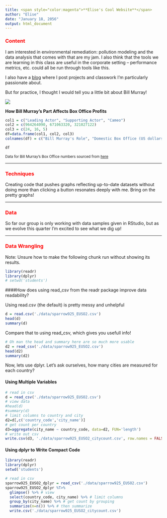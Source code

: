 ```yaml
---
title: <span style="color:magenta">**Elise's Cool Website**</span>
author: "Elise"
date: "January 18, 2056"
output: html_document
---
```


### <span style="color:red">**Content**</span>
        
I am interested in environmental remediation: pollution modeling and the data analysis that comes with that are my jam. I also think that the tools we are learning in this class are useful in the corporate setting -- performance metrics, etc. could all be run through tools like this.

I also have a [blog](www.elisewall.com) where I post projects and classwork I'm particularly passionate about.

But for practice, I thought I would tell you a little bit about Bill Murray!

![](images/sparrow925_groundhogday.gif)

**How Bill Murray's Part Affects Box Office Profits**

```r
col1 = c("Leading Actor", "Supporting Actor", "Cameo")
col2 = c(964264090, 671063320, 321027122)
col3 = c(24, 16, 5)
df=data.frame(col1, col2, col3)
colnames(df) = c("Bill Murray's Role", "Domestic Box Office (US dollars)", "Number of Movies")

df

```

<small>Data for Bill Murray's Box Office numbers sourced from [here](http://www.the-numbers.com/person/103790401-Bill-Murray#tab=summary)</small>

***

### <span style="color:red">**Techniques**</span>
        
Creating code that pushes graphs reflecting up-to-date datasets without doing more than clicking a button resonates deeply with me. Bring on the pretty graphs!

***
        
### <span style="color:red">**Data**</span>
        
So far our group is only working with data samples given in RStudio, but as we evolve this quarter I'm excited to see what we dig up!

***
### <span style="color:red">**Data Wrangling**</span>

Note: Unsure how to make the following chunk run without showing its results.
```r
library(readr)
library(dplyr)
# setwd('students')
```

####How does using read_csv from the readr package improve data readability?

Using read.csv (the default) is pretty messy and unhelpful

```r
d = read.csv('./data/sparrow925_EUSO2.csv')
head(d)
summary(d)
```

Compare that to using read_csv, which gives you usefull info!

```r
# Oh man the head and summary here are so much more usable
d2 = read_csv('./data/sparrow925_EUSO2.csv')
head(d2)
summary(d2)
```

Now, lets use dplyr.
Let's ask ourselves, how many cities are measured for each country?

#### Using Multiple Variables

```r
# read in csv
d = read_csv('./data/sparrow925_EUSO2.csv')
# view data
#head(d)
#summary(d)
# limit columns to country and city
d2=d[,c('country_code','city_name')]
# get count per country
d3=aggregate(city_name ~ country_code, data=d2, FUN='length')
# write out csv
write.csv(d3, './data/sparrow925_EUSO2_citycount.csv', row.names = FALSE)
```

#### Using dplyr to Write Compact Code

```r

library(readr)
library(dplyr)
setwd('students')

# read in csv
sparrow925_EUSO2_dplyr = read_csv('./data/sparrow925_EUSO2.csv')
sparrow925_EUSO2_dplyr %T>%
  glimpse() %>% # view 
  select(country_code, city_name) %>% # limit columns
  group_by(city_name) %>% # get count by grouping
  summarize(n=n()) %>% # then summarize
  write.csv('./data/sparrow925_EUSO2_citycount.csv')
```
